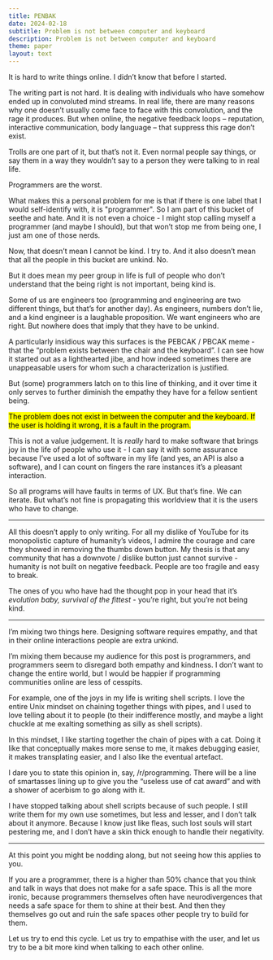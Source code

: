 ```yaml
---
title: PENBAK
date: 2024-02-18
subtitle: Problem is not between computer and keyboard
description: Problem is not between computer and keyboard
theme: paper
layout: text
---
```


It is hard to write things online. I didn’t know that before I started.

The writing part is not hard. It is dealing with individuals who have somehow
ended up in convoluted mind streams. In real life, there are many reasons why
one doesn’t usually come face to face with this convolution, and the rage it
produces. But when online, the negative feedback loops – reputation, interactive
communication, body language – that suppress this rage don’t exist.

Trolls are one part of it, but that’s not it. Even normal people say things, or
say them in a way they wouldn’t say to a person they were talking to in real
life.

Programmers are the worst.

What makes this a personal problem for me is that if there is one label that I
would self-identify with, it is "programmer". So I am part of this bucket of
seethe and hate. And it is not even a choice - I might stop calling myself a
programmer (and maybe I should), but that won’t stop me from being one, I just
am one of those nerds.

Now, that doesn’t mean I cannot be kind. I try to. And it also doesn’t mean that
all the people in this bucket are unkind. No.

But it does mean my peer group in life is full of people who don’t understand
that the being right is not important, being kind is.

Some of us are engineers too (programming and engineering are two different
things, but that’s for another day). As engineers, numbers don’t lie, and a kind
engineer is a laughable proposition. We want engineers who are right. But
nowhere does that imply that they have to be unkind.

A particularly insidious way this surfaces is the PEBCAK / PBCAK meme - that the
“problem exists between the chair and the keyboard”. I can see how it started
out as a lighthearted jibe, and how indeed sometimes there are unappeasable
users for whom such a characterization is justified.

But (some) programmers latch on to this line of thinking, and it over time it
only serves to further diminish the empathy they have for a fellow sentient
being.

<mark>The problem does not exist in between the computer and the keyboard. If
the user is holding it wrong, it is a fault in the program.</mark>

This is not a value judgement. It is _really_ hard to make software that brings
joy in the life of people who use it - I can say it with some assurance because
I’ve used a lot of software in my life (and yes, an API is also a software), and
I can count on fingers the rare instances it’s a pleasant interaction.

So all programs will have faults in terms of UX. But that’s fine. We can
iterate. But what’s not fine is propagating this worldview that it is the users
who have to change.

---

All this doesn’t apply to only writing. For all my dislike of YouTube for its
monopolistic capture of humanity’s videos, I admire the courage and care they
showed in removing the thumbs down button. My thesis is that any community that
has a downvote / dislike button just cannot survive - humanity is not built on
negative feedback. People are too fragile and easy to break.

The ones of you who have had the thought pop in your head that it’s _evolution
baby, survival of the fittest_ - you’re right, but you’re not being kind.

---

I’m mixing two things here. Designing software requires empathy, and that in
their online interactions people are extra unkind.

I’m mixing them because my audience for this post is programmers, and
programmers seem to disregard both empathy and kindness. I don’t want to change
the entire world, but I would be happier if programming communities online are
less of cesspits.

For example, one of the joys in my life is writing shell scripts. I love the
entire Unix mindset on chaining together things with pipes, and I used to love
telling about it to people (to their indifference mostly, and maybe a light
chuckle at me exalting something as silly as shell scripts).

In this mindset, I like starting together the chain of pipes with a cat. Doing
it like that conceptually makes more sense to me, it makes debugging easier, it
makes transplating easier, and I also like the eventual artefact.

I dare you to state this opinion in, say, /r/programming. There will be a line
of smartasses lining up to give you the “useless use of cat award” and with a
shower of acerbism to go along with it.

I have stopped talking about shell scripts because of such people. I still write
them for my own use sometimes, but less and lesser, and I don’t talk about it
anymore. Because I know just like fleas, such lost souls will start pestering
me, and I don’t have a skin thick enough to handle their negativity.

---

At this point you might be nodding along, but not seeing how this applies to
you.

If you are a programmer, there is a higher than 50% chance that you think and
talk in ways that does not make for a safe space. This is all the more ironic,
because programmers themselves often have neurodivergences that needs a safe
space for them to shine at their best. And then they themselves go out and ruin
the safe spaces other people try to build for them.

Let us try to end this cycle. Let us try to empathise with the user, and let us
try to be a bit more kind when talking to each other online.
